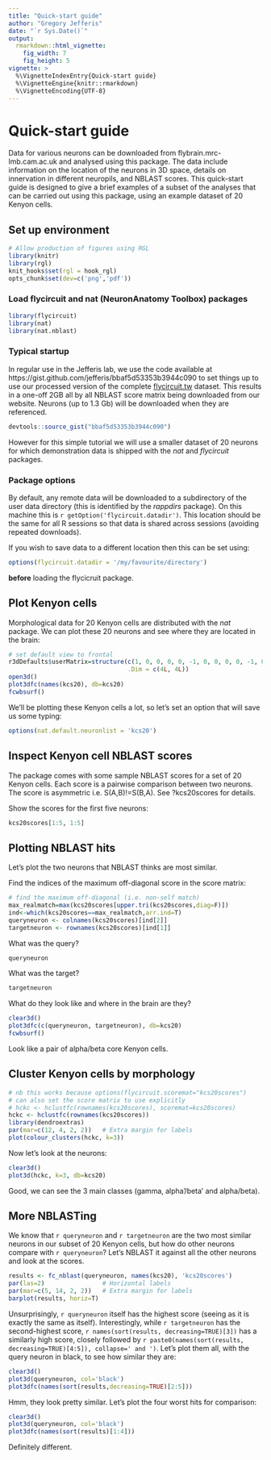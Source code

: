 ```yaml
---
title: "Quick-start guide"
author: "Gregory Jefferis"
date: "`r Sys.Date()`"
output: 
  rmarkdown::html_vignette:
    fig_width: 7
    fig_height: 5
vignette: >
  %\VignetteIndexEntry{Quick-start guide}
  %\VignetteEngine{knitr::rmarkdown}
  %\VignetteEncoding{UTF-8}
---
```


# Quick-start guide
Data for various neurons can be downloaded from flybrain.mrc-lmb.cam.ac.uk and analysed using this package. The data include information on the location of the neurons in 3D space, details on innervation in different neuropils, and NBLAST scores. This quick-start guide is designed to give a brief examples of a subset of the analyses that can be carried out using this package, using an example dataset of 20 Kenyon cells.

## Set up environment
```r
# Allow production of figures using RGL
library(knitr)
library(rgl)
knit_hooks$set(rgl = hook_rgl)
opts_chunk$set(dev=c('png','pdf'))
```

### Load flycircuit and nat (NeuronAnatomy Toolbox) packages
```r
library(flycircuit)
library(nat)
library(nat.nblast)
```

### Typical startup
In regular use in the Jefferis lab, we use the code available at 
https://gist.github.com/jefferis/bbaf5d53353b3944c090 to set things up to use
our processed version of the  complete [flycircuit.tw](http://flycircuit.tw) 
dataset. This results in a one-off 2GB all by all 
NBLAST score matrix being downloaded from our website. Neurons (up to 1.3 Gb)
will be downloaded when they are referenced.

```r
devtools::source_gist("bbaf5d53353b3944c090")
```

However for this simple tutorial we will use a smaller dataset of 20 neurons for
which demonstration data is shipped with the *nat* and *flycircuit* packages.

### Package options
By default, any remote data will be downloaded to a subdirectory of the user 
data directory (this is identified by the *rappdirs* package). On this machine
this is `r getOption('flycircuit.datadir')`. This location should be the same
for all R sessions so that data is shared across sessions (avoiding repeated 
downloads).

If you wish to save data to a different location then this can be set using: 
```r
options(flycircuit.datadir = '/my/favourite/directory')
```
**before** loading the flycicruit package.

## Plot Kenyon cells
Morphological data for 20 Kenyon cells are distributed with the *nat* package. 
We can plot these 20 neurons and see where they are located in the brain:
```r
# set default view to frontal
r3dDefaults$userMatrix=structure(c(1, 0, 0, 0, 0, -1, 0, 0, 0, 0, -1, 0, 0, 0, 0, 1),
                                 .Dim = c(4L, 4L))
open3d()
plot3dfc(names(kcs20), db=kcs20)
fcwbsurf()
```

We'll be plotting these Kenyon cells a lot, so let's set an option that will save us some typing:
```r
options(nat.default.neuronlist = 'kcs20')
```

## Inspect Kenyon cell NBLAST scores
The package comes with some sample NBLAST scores for a set of 20 Kenyon cells.
Each score is a pairwise comparison between two neurons. The score is asymmetric
i.e. S(A,B)!=S(B,A). See ?kcs20scores for details.

Show the scores for the first five neurons:
```r
kcs20scores[1:5, 1:5]
```

## Plotting NBLAST hits
Let's plot the two neurons that NBLAST thinks are most similar.

Find the indices of the maximum off-diagonal score in the score matrix:
```r
# find the maximum off-diagonal (i.e. non-self match)
max_realmatch=max(kcs20scores[upper.tri(kcs20scores,diag=F)])
ind<-which(kcs20scores==max_realmatch,arr.ind=T)
queryneuron <- colnames(kcs20scores)[ind[2]]
targetneuron <- rownames(kcs20scores)[ind[1]]
```
What was the query?
```r
queryneuron
```

What was the target?
```r
targetneuron
```

What do they look like and where in the brain are they?
```r
clear3d()
plot3dfc(c(queryneuron, targetneuron), db=kcs20)
fcwbsurf()
```
Look like a pair of alpha/beta core Kenyon cells.

## Cluster Kenyon cells by morphology
```r
# nb this works because options(flycircuit.scoremat="kcs20scores")
# can also set the score matrix to use explicitly
# hckc <- hclustfc(rownames(kcs20scores), scoremat=kcs20scores)
hckc <- hclustfc(rownames(kcs20scores))
library(dendroextras)
par(mar=c(12, 4, 2, 2))   # Extra margin for labels
plot(colour_clusters(hckc, k=3))
```

Now let's look at the neurons:

```r
clear3d()
plot3d(hckc, k=3, db=kcs20)
```
Good, we can see the 3 main classes (gamma, alpha'/beta' and alpha/beta).

## More NBLASTing
We know that `r queryneuron` and `r targetneuron` are the two most similar neurons in our subset of 20 Kenyon cells, but how do other neurons compare with `r queryneuron`? Let's NBLAST it against all the other neurons and look at the scores.
```r
results <- fc_nblast(queryneuron, names(kcs20), 'kcs20scores')
par(las=2)                # Horizontal labels
par(mar=c(5, 14, 2, 2))   # Extra margin for labels
barplot(results, horiz=T)
```
Unsurprisingly, `r queryneuron` itself has the highest score (seeing as it is exactly the same as itself). Interestingly, while `r targetneuron` has the second-highest score, `r names(sort(results, decreasing=TRUE)[3])` has a similarly high score, closely followed by `r paste0(names(sort(results, decreasing=TRUE)[4:5]), collapse=' and ')`. Let's plot them all, with the query neuron in black, to see how similar they are:
```r
clear3d()
plot3d(queryneuron, col='black')
plot3dfc(names(sort(results,decreasing=TRUE)[2:5]))
```
Hmm, they look pretty similar. Let's plot the four worst hits for comparison:
```r
clear3d()
plot3d(queryneuron, col='black')
plot3dfc(names(sort(results)[1:4]))
```
Definitely different.
